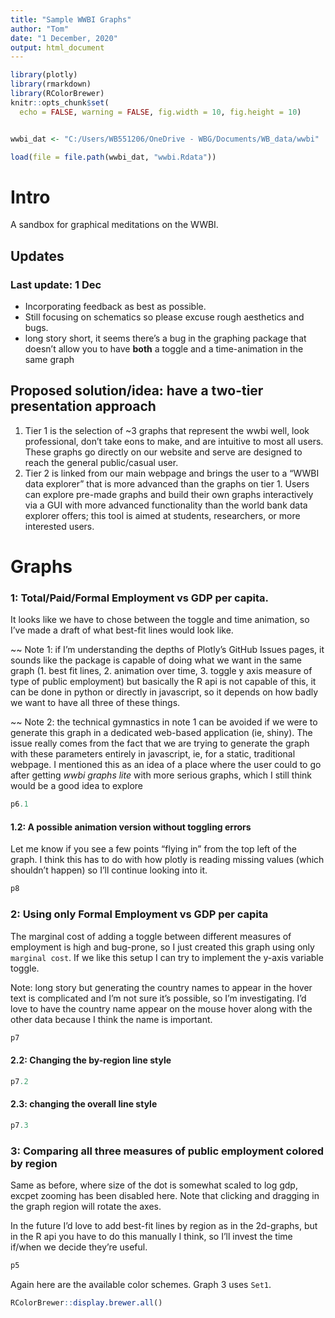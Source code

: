 ```yaml
---
title: "Sample WWBI Graphs"
author: "Tom"
date: "1 December, 2020"
output: html_document
---
```


```r
library(plotly)
library(rmarkdown)
library(RColorBrewer)
knitr::opts_chunk$set(
  echo = FALSE, warning = FALSE, fig.width = 10, fig.height = 10)


wwbi_dat <- "C:/Users/WB551206/OneDrive - WBG/Documents/WB_data/wwbi"

load(file = file.path(wwbi_dat, "wwbi.Rdata"))

```

# Intro

A sandbox for graphical meditations on the WWBI. 


## Updates
### Last update: 1 Dec

- Incorporating feedback as best as possible.
- Still focusing on schematics so please excuse rough aesthetics and bugs.
- long story short, it seems there's a bug in the graphing package that doesn't allow you to have **both** a toggle and a time-animation in the same graph

## Proposed solution/idea: have a two-tier presentation approach
1. Tier 1 is the selection of ~3 graphs that represent the wwbi well, look professional, don't take eons to make, and are intuitive to most all users. These graphs go directly on our website and serve are designed to reach the general public/casual user.
2. Tier 2 is linked from our main webpage and brings the user to a "WWBI data explorer" that is more advanced than the graphs on tier 1. Users can explore pre-made graphs and build their own graphs interactively via a GUI with more advanced functionality than the world bank data explorer offers; this tool is aimed at students, researchers, or more interested users. 

# Graphs 

### 1: Total/Paid/Formal Employment vs GDP per capita.

It looks like we have to chose between the toggle and time animation, so I've made a draft of what best-fit lines would look like. 

~~ Note 1: if I'm understanding the depths of Plotly's GitHub Issues pages, it sounds like the package is capable of doing what we want in the same graph (1. best fit lines, 2. animation over time, 3. toggle y axis measure of type of public employment) but basically the R api is not capable of this, it can be done in python or directly in javascript, so it depends on how badly we want to have all three of these things. 

~~ Note 2: the technical gymnastics in note 1 can be avoided if we were to generate this graph in a dedicated web-based application (ie, shiny). The issue really comes from the fact that we are trying to generate the graph with these parameters entirely in javascript, ie, for a static, traditional webpage. I mentioned this as an idea of a place where the user could to go after getting *wwbi graphs lite* with more serious graphs, which I still think would be a good idea to explore

```r
p6.1
```


#### 1.2: A possible animation version without toggling errors 

Let me know if you see a few points "flying in" from the top left of the graph. I think this has to do with how plotly is reading missing values (which shouldn't happen) so I'll continue looking into it.


```r
p8
```



### 2: Using only Formal Employment vs GDP per capita

The marginal cost of adding a toggle between different measures of employment is high and bug-prone, so I just created this graph using only `marginal cost`. If we like this setup I can try to implement the y-axis variable toggle.


Note: long story but generating the country names to appear in the hover text is complicated and I'm not sure it's possible, so I'm investigating. I'd love to have the country name appear on the mouse hover along with the other data because I think the name is important. 

```r
p7
```

#### 2.2: Changing the by-region line style 
```r
p7.2
```

#### 2.3: changing the overall line style

```r
p7.3
```


### 3: Comparing all three measures of public employment colored by region
Same as before, where size of the dot is somewhat scaled to log gdp, excpet zooming has been disabled here. Note that clicking and dragging in the graph region will rotate the axes.

In the future I'd love to add best-fit lines by region as in the 2d-graphs, but in the R api you have to do this manually I think, so I'll invest the time if/when we decide they're useful.

```r
p5
```


Again here are the available color schemes. Graph 3 uses `Set1`.
```r
RColorBrewer::display.brewer.all()
```


